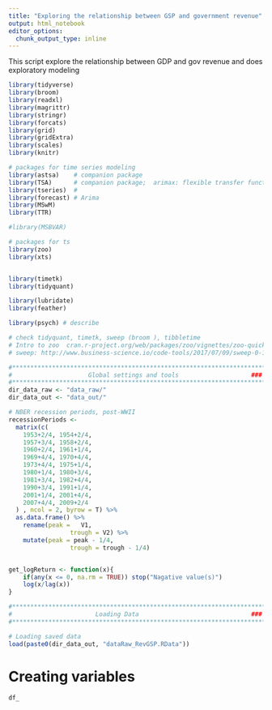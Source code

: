 ```yaml
---
title: "Exploring the relationship between GSP and government revenue"
output: html_notebook
editor_options: 
  chunk_output_type: inline
---
```


This script explore the relationship between GDP and gov revenue and does exploratory modeling 


```r
library(tidyverse)
library(broom)
library(readxl)
library(magrittr)
library(stringr)
library(forcats)
library(grid)
library(gridExtra)
library(scales)
library(knitr)

# packages for time series modeling
library(astsa)    # companion package
library(TSA)      # companion package;  arimax: flexible transfer function model
library(tseries)  #
library(forecast) # Arima
library(MSwM)
library(TTR)

#library(MSBVAR)

# packages for ts
library(zoo)
library(xts)


library(timetk)
library(tidyquant)

library(lubridate)
library(feather)

library(psych) # describe

# check tidyquant, timetk, sweep (broom ), tibbletime
# Intro to zoo  cran.r-project.org/web/packages/zoo/vignettes/zoo-quickref.pdf
# sweep: http://www.business-science.io/code-tools/2017/07/09/sweep-0-1-0.html

```

```r
#**********************************************************************
#                     Global settings and tools                    ###
#**********************************************************************
dir_data_raw <- "data_raw/"
dir_data_out <- "data_out/"

# NBER recession periods, post-WWII
recessionPeriods <- 
  matrix(c(
  	1953+2/4, 1954+2/4,
  	1957+3/4, 1958+2/4,
  	1960+2/4, 1961+1/4,
  	1969+4/4, 1970+4/4,
  	1973+4/4, 1975+1/4,
  	1980+1/4, 1980+3/4,
  	1981+3/4, 1982+4/4,
  	1990+3/4, 1991+1/4,
  	2001+1/4, 2001+4/4,
  	2007+4/4, 2009+2/4
  ) , ncol = 2, byrow = T) %>% 
  as.data.frame() %>% 
	rename(peak =   V1,
				 trough = V2) %>% 
	mutate(peak = peak - 1/4,
				 trough = trough - 1/4)


get_logReturn <- function(x){
	if(any(x <= 0, na.rm = TRUE)) stop("Nagative value(s)")
	log(x/lag(x))
}

```

```r

#**********************************************************************
#                       Loading Data                               ###
#**********************************************************************

# Loading saved data 
load(paste0(dir_data_out, "dataRaw_RevGSP.RData"))


```


# Creating variables

```r

df_



```



